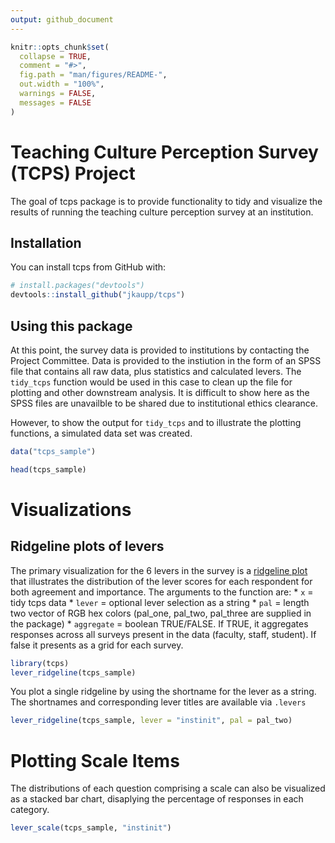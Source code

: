 ```yaml
---
output: github_document
---
```


```r
knitr::opts_chunk$set(
  collapse = TRUE,
  comment = "#>",
  fig.path = "man/figures/README-",
  out.width = "100%",
  warnings = FALSE,
  messages = FALSE
)
```
# Teaching Culture Perception Survey (TCPS) Project

The goal of tcps package is to provide functionality to tidy and visualize the results of running the teaching culture perception survey at an institution.

## Installation

You can install tcps from GitHub with:

```r
# install.packages("devtools")
devtools::install_github("jkaupp/tcps")
```

## Using this package

At this point, the survey data is provided to institutions by contacting the Project Committee.  Data is provided to the instiution in the form of an SPSS file that contains all raw data, plus statistics and calculated levers.  The `tidy_tcps` function would be used in this case to clean up the file for plotting and other downstream analysis. It is difficult to show here as the SPSS files are unavailble to be shared due to institutional ethics clearance.

However, to show the output for `tidy_tcps` and to illustrate the plotting functions, a  simulated data set was created.

```r
data("tcps_sample")

head(tcps_sample)

```

# Visualizations

## Ridgeline plots of levers

The primary visualization for the 6 levers in the survey is a [ridgeline plot](http://blog.revolutionanalytics.com/2017/07/joyplots.html) that illustrates the distribution of the lever scores for each respondent for both agreement and importance.  The arguments to the function are:
 * `x` = tidy tcps data
 * `lever` = optional lever selection as a string
 * `pal` = length two vector of RGB hex colors (pal_one, pal_two, pal_three are supplied in the package)
 * `aggregate` = boolean TRUE/FALSE.  If TRUE, it aggregates responses across all surveys present in the data (faculty, staff, student). If false it presents as a grid for each survey.

```r
library(tcps)
lever_ridgeline(tcps_sample)
```

You plot a single ridgeline by using the shortname for the lever as a string.  The shortnames and corresponding lever titles are available via `.levers`
```r
lever_ridgeline(tcps_sample, lever = "instinit", pal = pal_two)
```

# Plotting Scale Items

The distributions of each question comprising a scale can also be visualized as a stacked bar chart, disaplying the percentage of responses in each category.  

```r
lever_scale(tcps_sample, "instinit")
```


